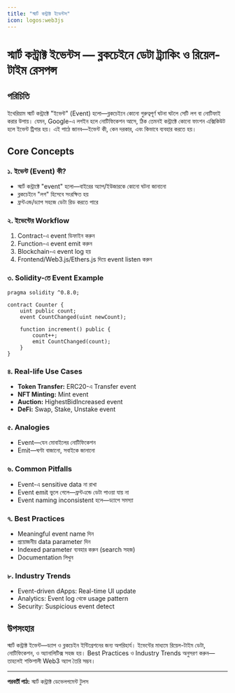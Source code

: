 ```yaml
---
title: "স্মার্ট কন্ট্রাক্ট ইভেন্টস"
icon: logos:web3js
---
```


# স্মার্ট কন্ট্রাক্ট ইভেন্টস — ব্লকচেইনে ডেটা ট্র্যাকিং ও রিয়েল-টাইম রেসপন্স

## পরিচিতি

ইথেরিয়াম স্মার্ট কন্ট্রাক্টে "ইভেন্ট" (Event) হলো—ব্লকচেইনে কোনো গুরুত্বপূর্ণ ঘটনা ঘটলে সেটি লগ বা নোটিফাই করার উপায়। যেমন, Google-এ লগইন হলে নোটিফিকেশন আসে, ঠিক তেমনই কন্ট্রাক্টে কোনো ফাংশন এক্সিকিউট হলে ইভেন্ট ট্রিগার হয়। এই পাঠে জানব—ইভেন্ট কী, কেন দরকার, এবং কিভাবে ব্যবহার করতে হয়।

## Core Concepts

### ১. ইভেন্ট (Event) কী?
- স্মার্ট কন্ট্রাক্টে "event" হলো—বাইরের অ্যাপ/ইউজারকে কোনো ঘটনা জানানো
- ব্লকচেইনে "লগ" হিসেবে সংরক্ষিত হয়
- ফ্রন্টএন্ড/ড্যাপ সহজে ডেটা রিড করতে পারে

### ২. ইভেন্টের Workflow
1. Contract-এ event ডিফাইন করুন
2. Function-এ event emit করুন
3. Blockchain-এ event log হয়
4. Frontend/Web3.js/Ethers.js দিয়ে event listen করুন

### ৩. Solidity-তে Event Example
```solidity
pragma solidity ^0.8.0;

contract Counter {
    uint public count;
    event CountChanged(uint newCount);

    function increment() public {
        count++;
        emit CountChanged(count);
    }
}
```

### ৪. Real-life Use Cases
- **Token Transfer:** ERC20-এ Transfer event
- **NFT Minting:** Mint event
- **Auction:** HighestBidIncreased event
- **DeFi:** Swap, Stake, Unstake event

### ৫. Analogies
- Event—যেন মোবাইলের নোটিফিকেশন
- Emit—ঘণ্টা বাজানো, সবাইকে জানানো

### ৬. Common Pitfalls
- Event-এ sensitive data না রাখা
- Event emit ভুলে গেলে—ফ্রন্টএন্ডে ডেটা পাওয়া যায় না
- Event naming inconsistent হলে—ড্যাপে সমস্যা

### ৭. Best Practices
- Meaningful event name দিন
- প্রয়োজনীয় data parameter দিন
- Indexed parameter ব্যবহার করুন (search সহজ)
- Documentation লিখুন

### ৮. Industry Trends
- Event-driven dApps: Real-time UI update
- Analytics: Event log থেকে usage pattern
- Security: Suspicious event detect

## উপসংহার

স্মার্ট কন্ট্রাক্ট ইভেন্ট—ড্যাপ ও ব্লকচেইন ইন্টিগ্রেশনের জন্য অপরিহার্য। ইভেন্টের মাধ্যমে রিয়েল-টাইম ডেটা, নোটিফিকেশন, ও অ্যানালিটিক্স সহজ হয়। Best Practices ও Industry Trends অনুসরণ করুন—তাহলেই শক্তিশালী Web3 অ্যাপ তৈরি সম্ভব।

---

**পরবর্তী পাঠ:** স্মার্ট কন্ট্রাক্ট ডেভেলপমেন্ট টুলস
